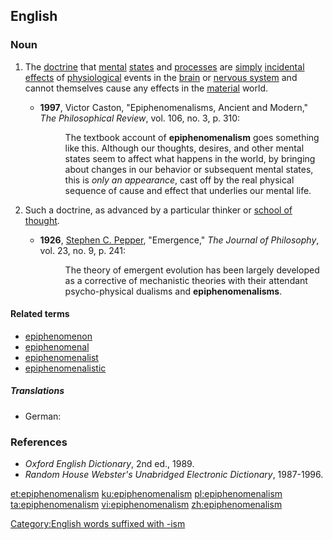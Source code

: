 ==English==
{{wikipedia}}

===Noun===
{{en-noun|~}}

# {{label|en|philosophy|psychology|uncountable}} The [[doctrine]] that [[mental]] [[states]] and [[process]]es are [[simply]] [[incidental]] [[effects]] of [[physiological]] events in the [[brain]] or [[nervous system]] and cannot themselves cause any effects in the [[material]] world.
#* '''1997''', Victor Caston, "Epiphenomenalisms, Ancient and Modern," ''The Philosophical Review'', vol. 106, no. 3, p. 310:
#*: The textbook account of '''epiphenomenalism''' goes something like this. Although our thoughts, desires, and other mental states seem to affect what happens in the world, by bringing about changes in our behavior or subsequent mental states, this is ''only an appearance'', cast off by the real physical sequence of cause and effect that underlies our mental life.
# {{label|en|philosophy|psychology|countable}} Such a doctrine, as advanced by a particular thinker or [[school of thought]].
#* '''1926''', [[w:Stephen_Pepper|Stephen C. Pepper]], "Emergence," ''The Journal of Philosophy'', vol. 23, no. 9, p. 241:
#*: The theory of emergent evolution has been largely developed as a corrective of mechanistic theories with their attendant psycho-physical dualisms and '''epiphenomenalisms'''.

====Related terms====
* [[epiphenomenon]]
* [[epiphenomenal]]
* [[epiphenomenalist]]
* [[epiphenomenalistic]]

=====Translations=====
{{trans-top|doctrine}}
* German: {{t+|de|Epiphänomenalismus|n}}
{{trans-mid}}
{{trans-bottom}}

===References===
* ''Oxford English Dictionary'', 2nd ed., 1989.
* ''Random House Webster's Unabridged Electronic Dictionary'', 1987-1996.

[[Category:English words suffixed with -ism]]

[[et:epiphenomenalism]]
[[ku:epiphenomenalism]]
[[pl:epiphenomenalism]]
[[ta:epiphenomenalism]]
[[vi:epiphenomenalism]]
[[zh:epiphenomenalism]]